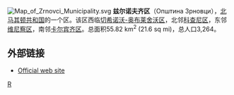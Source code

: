 [[File:Map_of_Zrnovci_Municipality.svg|right]]
'''兹尔诺夫齐区'''（Општина Зрновци），[[北马其顿共和国|北马其顿共和国]]的一个区。该区西临[[切希诺沃-奥布莱舍沃区|切希诺沃-奥布莱舍沃区]]，北邻[[科查尼区|科查尼区]]，东邻[[维尼察区|维尼察区]]，南邻[[卡尔宾齐区|卡尔宾齐区]]。总面积55.82 km<sup>2</sup> (21.6 sq mi)，总人口3,264。

==外部链接==
*[https://web.archive.org/web/20110722215826/http://www.zrnovci.gov.mk/eng/info.htm Official web site]

{{北馬其頓行政區劃}}

[[Category:北马其顿行政区划|R]]